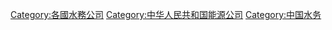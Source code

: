 [[Category:各國水務公司|Category:各國水務公司]]
[[Category:中华人民共和国能源公司|Category:中华人民共和国能源公司]]
[[Category:中国水务|Category:中国水务]]